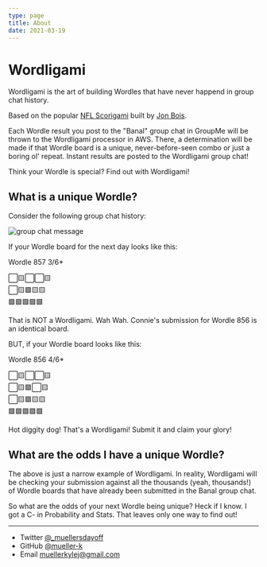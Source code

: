 ```yaml
---
type: page
title: About
date: 2021-03-19
---
```


# Wordligami

Wordligami is the art of building Wordles that have never happend in group chat history.

Based on the popular [NFL Scorigami](https://nflscorigami.com/) built by [Jon Bois](https://twitter.com/jon_bois).

Each Wordle result you post to the "Banal" group chat in GroupMe will be thrown to the Wordligami processor in AWS. There, a determination will be made if that Wordle board is a unique, never-before-seen combo or just a boring ol' repeat. Instant results are posted to the Wordligami group chat!

Think your Wordle is special? Find out with Wordligami!

## What is a unique Wordle?

Consider the following group chat history: 

![group chat message](https://ucarecdn.com/96d8db41-223f-4dba-bb20-6a60b9dad0e7/-/preview/500x500/-/quality/smart_retina/-/format/auto/-/border_radius/25/)

If your Wordle board for the next day looks like this:

Wordle 857 3/6*

⬜🟨⬜⬜🟨  
⬜🟨🟩🟨🟨  
🟩🟩🟩🟩🟩  

That is NOT a Wordligami. Wah Wah. Connie's submission for Wordle 856 is an identical board.


BUT, if your Wordle board looks like this:

Wordle 856 4/6*

⬜🟨⬜⬜🟨  
⬜🟨🟩⬜🟨  
⬜🟨🟩🟨🟨  
🟩🟩🟩🟩🟩  

Hot diggity dog! That's a Wordligami! Submit it and claim your glory!

## What are the odds I have a unique Wordle?

The above is just a narrow example of Wordligami. In reality, Wordligami will be checking your submission against all the thousands (yeah, thousands!) of Wordle boards that have already been submitted in the Banal group chat.

So what are the odds of your next Wordle being unique? Heck if I know. I got a C- in Probability and Stats. That leaves only one way to find out!

---

- Twitter [@_muellersdayoff](https://twitter.com/_muellersdayoff)
- GitHub [@mueller-k](https://github.com/mueller-k)
- Email muellerkylej@gmail.com
